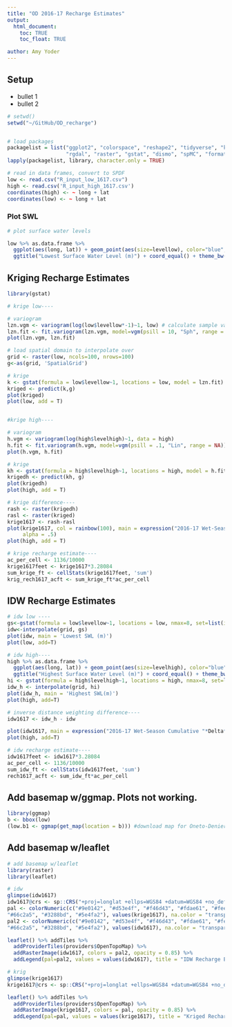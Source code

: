 ```yaml
---
title: "OD 2016-17 Recharge Estimates"
output: 
  html_document:
    toc: TRUE
    toc_float: TRUE

author: Amy Yoder
---
```


## Setup
* bullet 1
* bullet 2

```r
# setwd()
setwd("~/GitHub/OD_recharge")


# load packages
packagelist = list("ggplot2", "colorspace", "reshape2", "tidyverse", "knitr", "sp", 
                   "rgdal", "raster", "gstat", "dismo", "spMC", "formatR", "dplyr", "magrittr")
lapply(packagelist, library, character.only = TRUE)

# read in data frames, convert to SPDF
low <- read.csv("R_input_low_1617.csv")
high <- read.csv('R_input_high_1617.csv')
coordinates(high) <- ~ long + lat
coordinates(low) <- ~ long + lat
```

### Plot SWL

```r
# plot surface water levels

low %>% as.data.frame %>% 
  ggplot(aes(long, lat)) + geom_point(aes(size=levellow), color="blue", alpha=3/4) + 
  ggtitle("Lowest Surface Water Level (m)") + coord_equal() + theme_bw()

```

## Kriging Recharge Estimates

```r
library(gstat)

# krige low----

# variogram
lzn.vgm <- variogram(log(low$levellow*-1)~1, low) # calculate sample variogram values
lzn.fit <- fit.variogram(lzn.vgm, model=vgm(psill = 10, "Sph", range = NA, kappa = 0.5)) # fit model
plot(lzn.vgm, lzn.fit)

# load spatial domain to interpolate over
grid <- raster(low, ncols=100, nrows=100)
g<-as(grid, 'SpatialGrid')

# krige
k <- gstat(formula = low$levellow~1, locations = low, model = lzn.fit)
kriged <- predict(k,g)
plot(kriged)
plot(low, add = T)


#krige high----

# variogram 
h.vgm <- variogram(log(high$levelhigh)~1, data = high) 
h.fit <- fit.variogram(h.vgm, model=vgm(psill = .1, "Lin", range = NA))
plot(h.vgm, h.fit)

# krige
kh <- gstat(formula = high$levelhigh~1, locations = high, model = h.fit)
krigedh <- predict(kh, g)
plot(krigedh)
plot(high, add = T)

# krige difference----
rash <- raster(krigedh)
rasl <- raster(kriged)
krige1617 <- rash-rasl
plot(krige1617, col = rainbow(100), main = expression("2016-17 Wet-Season Cumulative "*Delta*" Head(m) w/Kriging"), 
     alpha = .5)
plot(high, add = T)

# krige recharge estimate----
ac_per_cell <- 1136/10000
krige1617feet <- krige1617*3.28084
sum_krige_ft <- cellStats(krige1617feet, 'sum')
krig_rech1617_acft <- sum_krige_ft*ac_per_cell

```


## IDW Recharge Estimates

```r
# idw low ----
gs<-gstat(formula = low$levellow~1, locations = low, nmax=8, set=list(idp=2))
idw<-interpolate(grid, gs)
plot(idw, main = 'Lowest SWL (m)')
plot(low, add=T)

# idw high----
high %>% as.data.frame %>% 
  ggplot(aes(long, lat)) + geom_point(aes(size=levelhigh), color="blue", alpha=3/4) + 
  ggtitle("Highest Surface Water Level (m)") + coord_equal() + theme_bw()
hi <- gstat(formula = high$levelhigh~1, locations = high, nmax=8, set=list(idp=2))
idw_h <- interpolate(grid, hi)
plot(idw_h, main = 'Highest SWL(m)')
plot(high, add=T)

# inverse distance weighting difference----
idw1617 <- idw_h - idw

plot(idw1617, main = expression("2016-17 Wet-Season Cumulative "*Delta*" Head(m)"), col = rainbow(100), alpha = 0.5)
plot(high, add=T)

# idw recharge estimate----
idw1617feet <- idw1617*3.28084
ac_per_cell <- 1136/10000
sum_idw_ft <- cellStats(idw1617feet, 'sum')
rech1617_acft <- sum_idw_ft*ac_per_cell

```

## Add basemap w/ggmap. Plots not working.
```r
library(ggmap)
b <- bbox(low)
(low.b1 <- ggmap(get_map(location = b))) #download map for Oneto-Denier 
```

## Add basemap w/leaflet

```r
# add basemap w/leaflet
library(raster)
library(leaflet)

# idw
glimpse(idw1617)
idw1617@crs <- sp::CRS("+proj=longlat +ellps=WGS84 +datum=WGS84 +no_defs")
pal <- colorNumeric(c("#9e0142", "#d53e4f", "#f46d43", "#fdae61", "#fee08b", "#e6f598", "#abdda4", 
"#66c2a5", "#3288bd", "#5e4fa2"), values(krige1617), na.color = "transparent")
pal2 <- colorNumeric(c("#9e0142", "#d53e4f", "#f46d43", "#fdae61", "#fee08b", "#e6f598", "#abdda4", 
"#66c2a5", "#3288bd", "#5e4fa2"), values(idw1617), na.color = "transparent")

leaflet() %>% addTiles %>% 
  addProviderTiles(providers$OpenTopoMap) %>% 
  addRasterImage(idw1617, colors = pal2, opacity = 0.85) %>%
  addLegend(pal=pal2, values = values(idw1617), title = "IDW Recharge Estimates 2016-17")

# krig
glimpse(krige1617)
krige1617@crs <- sp::CRS("+proj=longlat +ellps=WGS84 +datum=WGS84 +no_defs")

leaflet() %>% addTiles %>% 
  addProviderTiles(providers$OpenTopoMap) %>% 
  addRasterImage(krige1617, colors = pal, opacity = 0.85) %>%
  addLegend(pal=pal, values = values(krige1617), title = "Kriged Recharge Estimates 2016-17") 
```

